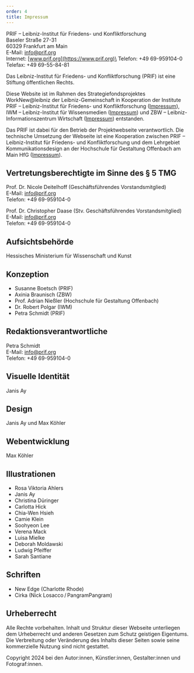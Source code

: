 ```yaml
---
order: 4
title: Impressum
---
```


PRIF – Leibniz-Institut für Friedens- und Konfliktforschung\
Baseler Straße 27-31\
60329 Frankfurt am Main\
E-Mail: info@prif.org\
Internet: [www.prif.org](https://www.prif.org)\
Telefon: +49 69-959104-0\
Telefax: +49 69-55-84-81

Das Leibniz-Institut für Friedens- und Konfliktforschung (PRIF) ist eine Stiftung öffentlichen Rechts.

Diese Website ist im Rahmen des Strategiefondsprojektes WorkNew@leibniz der Leibniz-Gemeinschaft in Kooperation der Institute PRIF – Leibniz-Institut für Friedens- und Konfliktforschung ([Impressum](https://www.prif.org/impressum)), IWM – Leibniz-Institut für Wissensmedien ([Impressum](https://www.iwm-tuebingen.de/www/de/impressum/index.html)) und ZBW – Leibniz-Informationszentrum Wirtschaft ([Impressum](https://www.zbw.eu/de/impressum)) entstanden.

Das PRIF ist dabei für den Betrieb der Projektwebseite verantwortlich. Die technische Umsetzung der Webseite ist eine Kooperation zwischen PRIF – Leibniz-Institut für Friedens- und Konfliktforschung und dem Lehrgebiet Kommunikationsdesign an der Hochschule für Gestaltung Offenbach am Main HfG ([Impressum](https://www.hfg-offenbach.de/de/pages/impressum)).

## Vertretungsberechtigte im Sinne des § 5 TMG

Prof. Dr. Nicole Deitelhoff (Geschäftsführendes Vorstandsmitglied)\
E-Mail: info@prif.org\
Telefon: +49 69-959104-0

Prof. Dr. Christopher Daase (Stv. Geschäftsführendes Vorstandsmitglied)\
E-Mail: info@prif.org\
Telefon: +49 69-959104-0

## Aufsichtsbehörde

Hessisches Ministerium für Wissenschaft und Kunst

## Konzeption

- Susanne Boetsch (PRIF)
- Axinia Braunisch (ZBW)
- Prof. Adrian Nießler (Hochschule für Gestaltung Offenbach)
- Dr. Robert Polgar (IWM)
- Petra Schmidt (PRIF)

## Redaktionsverantwortliche

Petra Schmidt\
E-Mail: info@prif.org\
Telefon: +49 69-959104-0

## Visuelle Identität

Janis Ay

## Design

Janis Ay und Max Köhler

## Webentwicklung

Max Köhler

## Illustrationen

- Rosa Viktoria Ahlers
- Janis Ay
- Christina Düringer
- Carlotta Hick
- Chia-Wen Hsieh
- Camie Klein
- Soohyeon Lee
- Verena Mack
- Luisa Mielke
- Deborah Moldawski
- Ludwig Pfeiffer
- Sarah Santiane

## Schriften

- New Edge (Charlotte Rhode)
- Cirka (Nick Losacco / PangramPangram)

## Urheberrecht

Alle Rechte vorbehalten. Inhalt und Struktur dieser Webseite unterliegen dem Urheberrecht und anderen Gesetzen zum Schutz geistigen Eigentums. Die Verbreitung oder Veränderung des Inhalts dieser Seiten sowie seine kommerzielle Nutzung sind nicht gestattet.

Copyright 2024 bei den Autor:innen, Künstler:innen, Gestalter:innen und Fotograf:innen.
